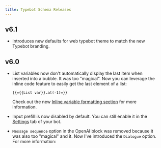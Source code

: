 ```yaml
---
title: Typebot Schema Releases
---
```



## v6.1

- Introduces new defaults for web typebot theme to match the new Typebot branding.

## v6.0

- List variables now don't automatically display the last item when inserted into a bubble. It was too "magical". Now you can leverage the inline code feature to easily get the last element of a list:

  ```
  {{={{List var}}.at(-1)=}}
  ```

  Check out the new [Inline variable formatting section](./editor/variables) for more information.

- Input prefill is now disabled by default. You can still enable it in the [Settings](./settings/overview) tab of your bot.

- `Message sequence` option in the OpenAI block was removed because it was also too "magical" and it. Now I've introduced the `Dialogue` option. For more information:

  <LoomVideo id="df5d64dd01ca47daa5b7acd18b05a725" />
